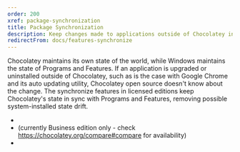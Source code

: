---
order: 200
xref: package-synchronization
title: Package Synchronization
description: Keep changes made to applications outside of Chocolatey in sync
redirectFrom: docs/features-synchronize
---

Chocolatey maintains its own state of the world, while Windows maintains the state of Programs and Features. If an application is upgraded or uninstalled outside of Chocolatey, such as is the case with Google Chrome and its auto updating utility, Chocolatey open source doesn't know about the change. The synchronize features in licensed editions keep Chocolatey's state in sync with Programs and Features, removing possible system-installed state drift.

* <Xref title="Automatic Sync (All Licensed Editions)" value="automatic-sync" />
* <Xref title="Synchronize Command" value="sync-command" /> (currently Business edition only - check https://chocolatey.org/compare#compare for availability)
* <Xref title="All Packages in Programs And Features (C4B)" value="packages-to-programs" />
